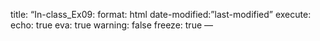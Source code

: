 title: "In-class_Ex09: 
format: html
date-modified: "last-modified"
execute:
  echo: true
  eva: true
  warning: false
  freeze: true
---